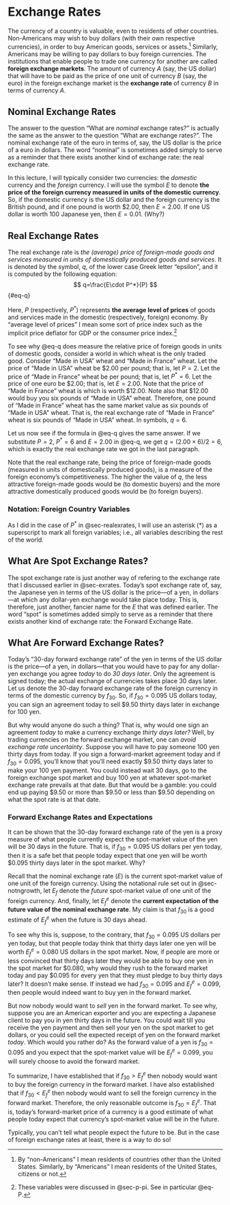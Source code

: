 <!--sec-exrates, sec-nomexrates, sec-realexrates, eq-q, sec-notnfornvar, sec-spotexrates, sec-forwardexrates, sec-forward-exp,  
-->
# Exchange Rates {#sec-exrates}

The currency of a country is valuable, even to residents of other countries. Non-Americans may wish to buy dollars (with their own respective currencies), in order to buy American goods, services or assets.^[By "non-Americans" I mean residents of countries other than the United States. Similarly, by "Americans" I mean residents of the United States, citizens or not.] Similarly, Americans may be willing to pay dollars to buy foreign currencies. The institutions that enable people to trade one currency for another are called **foreign exchange markets**\index{markets!foreign exchange}. The amount of currency $A$ (say, the US dollar) that will have to be paid as the price of one unit of currency $B$ (say, the euro) in the foreign exchange market is the **exchange rate**\index{exchange rate} of currency $B$ in terms of currency $A$. 

##  Nominal Exchange Rates {#sec-nomexrates}

The answer to the question "What are *nominal* exchange rates?" is actually the same as the answer to the question "What are exchange rates?".  The nominal exchange rate\index{exchange rate!nominal exchange rate} of the euro in terms of, say, the US dollar is the price of a euro in dollars. The word "nominal" is sometimes added simply to serve as a reminder that there exists another kind of exchange rate: the real exchange rate.

In this lecture, I will typically consider two currencies: the *domestic* currency and the *foreign* currency. I will use the symbol $E$ to denote **the price of the foreign currency measured in units of the domestic currency**. So, if the domestic currency is the US dollar and the foreign currency is the British pound, and if one pound is worth \$2.00, then $E = 2.00$. If one US dollar is worth 100 Japanese yen, then $E=0.01$. (Why?)

## Real Exchange Rates {#sec-realexrates}

The real exchange rate\index{exchange rate!real exchange rate} is *the (average) price of foreign-made goods and services measured in units of domestically produced goods and services*. It is denoted by the symbol, $q$, of the lower case Greek letter "epsilon", and it is computed by the following equation:
$$
q=\frac{E\cdot P^*}{P}
$$ {#eq-q}
 
Here, $P$ (respectively, $P^*$) represents **the average level of prices** of goods and services made in the domestic (respectively, foreign) economy. By "average level of prices" I mean some sort of price index such as the implicit price deflator for GDP or the consumer price index\index{consumer price index}.^[These variables were discussed in @sec-p-pi. See in particular @eq-P.]

To see why @eq-q does measure the relative price of foreign goods in units of domestic goods, consider a world in which wheat is the only traded good. Consider "Made in USA" wheat and "Made in France" wheat. Let the price of "Made in USA" wheat be \$2.00 per pound; that is, let $P=2$. Let the price of "Made in France" wheat be \EUR{6.00} per pound; that is, let $P^*=6$. Let the price of one euro be \$2.00; that is, let $E=2.00$. Note that the price of "Made in France" wheat is \EUR{6.00} which is worth \$12.00. Note also that \$12.00 would buy you six pounds of "Made in USA" wheat. Therefore, one pound of "Made in France" wheat has the same market value as six pounds of "Made in USA" wheat. That is, the real exchange rate of "Made in France" wheat is six pounds of "Made in USA" wheat. In symbols, $q=6$.

Let us now see if the formula in @eq-q gives the same answer. If we substitute $P=2$, $P^*=6$ and $E=2.00$ in @eq-q, we get $q=(2.00\times 6)/2 =6$, which is exactly the real exchange rate we got in the last paragraph.

Note that the real exchange rate, being the price of foreign-made goods (measured in units of domestically produced goods), is a measure of the foreign economy's competitiveness\index{exchange rate!real exchange rate!competitiveness}. The higher the value of $q$, the less attractive foreign-made goods would be (to domestic buyers) and the more attractive domestically produced goods would be (to foreign buyers).
    
### Notation: Foreign Country Variables {#sec-notnfornvar}

As I did in the case of $P^*$ in @sec-realexrates, I will use an asterisk (*) as a superscript to mark all foreign variables; i.e., all variables describing the rest of the world.

## What Are Spot Exchange Rates? {#sec-spotexrates}

The spot exchange rate is just another way of refering to the exchange rate that I discussed earlier in @sec-exrates. Today's spot exchange rate\index{exchange rate!spot exchange rate} of, say, the Japanese yen in terms of the US dollar is the price---of a yen, in dollars---at which any dollar-yen exchange would take place today. This is, therefore, just another, fancier name for the $E$ that was defined earlier. The word "spot" is sometimes added simply to serve as a reminder that there exists another kind of exchange rate: the Forward Exchange Rate.

## What Are Forward Exchange Rates? {#sec-forwardexrates}

Today's "30-day forward exchange rate"\index{exchange rate!forward exchange rate} of the yen in terms of the US dollar is the price---of a yen, in dollars---that you would have to pay for any dollar-yen exchange you agree *today* to do *30 days later*. Only the agreement is signed today; the actual exchange of currencies takes place 30 days later. Let us denote the 30-day forward exchange rate of the foreign currency in terms of the domestic currency by $f_{30}$. So, if $f_{30} = 0.095$ US dollars today, you can sign an agreement today to sell \$9.50 thirty days later in exchange for 100 yen. 

But why would anyone do such a thing? That is, why would one sign an agreement *today* to make a currency exchange *thirty days later?* Well, by trading currencies on the forward exchange market, one can *avoid exchange rate uncertainty*. Suppose you will have to pay someone 100 yen thirty days from today. If you sign a forward-market agreement today and if $f_{30}=0.095$, you'll know that you'll need exactly \$9.50 thirty days later to make your 100 yen payment. You could instead wait 30 days, go to the foreign exchange spot market and buy 100 yen at whatever spot-market exchange rate prevails at that date. But that would be a gamble: you could end up paying \$9.50 or more than \$9.50 or less than \$9.50 depending on what the spot rate is at that date.

### Forward Exchange Rates and Expectations {#sec-forward-exp}

It can be shown that the 30-day forward exchange rate of the yen is a proxy measure of what people currently expect the spot-market value of the yen will be 30 days in the future. That is, if $f_{30} = 0.095$ US dollars per yen today, then it is a safe bet that people today expect that one yen will be worth \$0.095 thirty days later in the spot market. Why? 

Recall that the nominal exchange rate ($E$) is the current spot-market value of one unit of the foreign currency. Using the notational rule set out in @sec-notngrowth, let $E_f$ denote the *future* spot-market value of one unit of the foreign currency. And, finally, let $E_f^e$ denote the **current expectation of the future value of the nominal exchange rate**. My claim is that $f_{30}$ is a good estimate of $E_f^e$ when the future is 30 days ahead. 

To see why this is, suppose, to the contrary, that $f_{30} = 0.095$ US dollars per yen today, but that people today think that thirty days later one yen will be worth $E_f^e =0.080$ US dollars in the spot market. Now, if people are more or less convinced that thirty days later they would be able to buy one yen in the spot market for \$0.080, why would they rush to the forward market today and pay \$0.095 for every yen that they must pledge to buy thirty days later? It doesn't make sense. If instead we had $f_{30} = 0.095$ and $E_f^e =0.099$, then people would indeed want to buy yen in the forward market. 

But now nobody would want to *sell* yen in the forward market. To see why, suppose you are an American exporter and you are expecting a Japanese client to pay you in yen thirty days in the future. You could wait till you receive the yen payment and then sell your yen on the spot market to get dollars, or you could sell the expected receipt of yen on the forward market *today*. Which would you rather do? As the forward value of a yen is $f_{30} = 0.095$ and you expect that the spot-market value will be $E_f^e =0.099$, you will surely choose to avoid the forward market. 

To summarize, I have established that if $f_{30} > E_f^e$ then nobody would want to buy the foreign currency in the forward market. I have also established that if $f_{30} < E_f^e$ then nobody would want to sell the foreign currency in the forward market. Therefore, the only reasonable outcome is $f_{30} = E_f^e$. That is, today's forward-market price of a currency is a good estimate of what people today expect that currency's spot-market value will be in the future.

Typically, you can't tell what people expect the future to be. But in the case of foreign exchange rates at least, there is a way to do so!